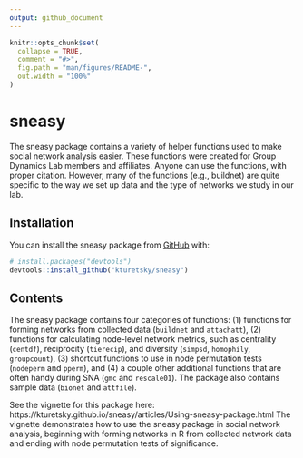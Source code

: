 ```yaml
---
output: github_document
---
```


```r
knitr::opts_chunk$set(
  collapse = TRUE,
  comment = "#>",
  fig.path = "man/figures/README-",
  out.width = "100%"
)
```
# sneasy

The sneasy package contains a variety of helper functions used to make social network analysis easier. These functions were created for Group Dynamics Lab members and affiliates. Anyone can use the functions, with proper citation. However, many of the functions (e.g., buildnet) are quite specific to the way we set up data and the type of networks we study in our lab.

## Installation

You can install the sneasy package from [GitHub](https://github.com/) with:

``` r
# install.packages("devtools")
devtools::install_github("kturetsky/sneasy")
```
## Contents

The sneasy package contains four categories of functions: (1) functions for forming networks from collected data (`buildnet` and `attachatt`), (2) functions for calculating node-level network metrics, such as centrality (`centdf`), reciprocity (`tierecip`), and diversity (`simpsd`, `homophily`, `groupcount`), (3) shortcut functions to use in node permutation tests (`nodeperm` and `pperm`), and (4) a couple other additional functions that are often handy during SNA (`gmc` and `rescale01`). The package also contains sample data (`bionet` and `attfile`).

See the vignette for this package here: https://kturetsky.github.io/sneasy/articles/Using-sneasy-package.html 
The vignette demonstrates how to use the sneasy package in social network analysis, beginning with forming networks in R from collected network data and ending with node permutation tests of significance.
